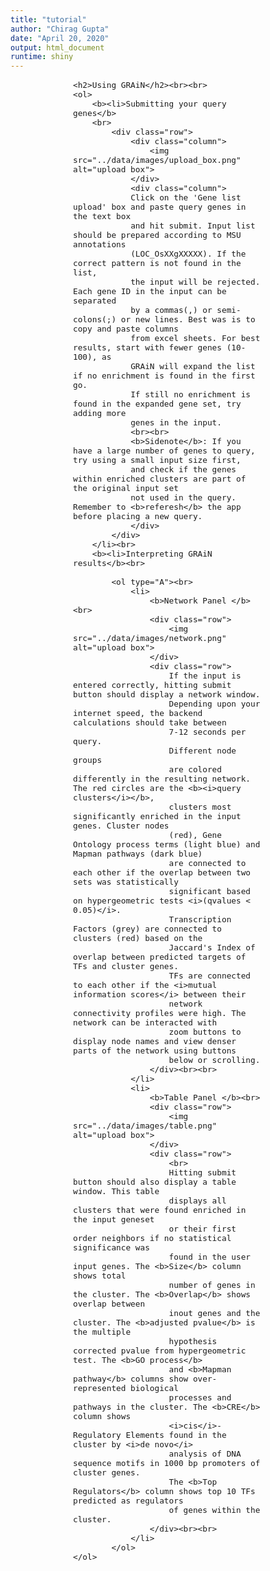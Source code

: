 ```yaml
---
title: "tutorial"
author: "Chirag Gupta"
date: "April 20, 2020"
output: html_document
runtime: shiny
---
```



<style>
div.text{ 
	 
	font-family: "Helvetica","Arial"; font-size: 15px;
}
img{
	float:right;
}
.column{
	float: left;
	width: 50%;
    border: 0px solid #F0F0F0;
}
/* Clear floats after the columns */
.row:after {
	content: "";
	display: table;
	clear: both;
}
div.text{
	margin-right:100px;
	margin-left:100px;
}

</style>

<div class = text>
	<h2>Using GRAiN</h2><br><br>
	<ol>
		<b><li>Submitting your query genes</b>
		<br>
			<div class="row">	
				<div class="column">	
  					<img src="../data/images/upload_box.png" alt="upload box">
				</div>
				<div class="column">
				Click on the 'Gene list upload' box and paste query genes in the text box
				and hit submit. Input list should be prepared according to MSU annotations 
				(LOC_OsXXgXXXXX). If the correct pattern is not found in the list, 
				the input will be rejected. Each gene ID in the input can be separated 
				by a commas(,) or semi-colons(;) or new lines. Best was is to copy and paste columns 
				from excel sheets. For best results, start with fewer genes (10-100), as 
				GRAiN will expand the list if no enrichment is found in the first go. 
				If still no enrichment is found in the expanded gene set, try adding more
				genes in the input.
				<br><br>
				<b>Sidenote</b>: If you have a large number of genes to query, try using a small input size first,
				and check if the genes within enriched clusters are part of the original input set 
				not used in the query. Remember to <b>referesh</b> the app before placing a new query. 
				</div>
			</div>
		</li><br>
		<b><li>Interpreting GRAiN results</b><br>
			
			<ol type="A"><br>
				<li>
					<b>Network Panel </b><br>
					<div class="row">	
  						<img src="../data/images/network.png" alt="upload box">
					</div>	
					<div class="row">
						If the input is entered correctly, hitting submit button should display a network window. 
						Depending upon your internet speed, the backend calculations should take between
						7-12 seconds per query.  
						Different node groups 
						are colored differently in the resulting network. The red circles are the <b><i>query clusters</i></b>, 
						clusters most significantly enriched in the input genes. Cluster nodes 
						(red), Gene Ontology process terms (light blue) and Mapman pathways (dark blue) 
						are connected to each other if the overlap between two sets was statistically 
						significant based on hypergeometric tests <i>(qvalues < 0.05)</i>. 
						Transcription Factors (grey) are connected to clusters (red) based on the 
						Jaccard's Index of overlap between predicted targets of TFs and cluster genes.
						TFs are connected to each other if the <i>mutual information scores</i> between their
						network connectivity profiles were high. The network can be interacted with 
						zoom buttons to display node names and view denser parts of the network using buttons 
						below or scrolling.
					</div><br><br>	
				</li>
				<li>
					<b>Table Panel </b><br>
					<div class="row">	
  						<img src="../data/images/table.png" alt="upload box">
					</div>	
					<div class="row">
						<br>
						Hitting submit button should also display a table window. This table
						displays all clusters that were found enriched in the input geneset
						or their first order neighbors if no statistical significance was
						found in the user input genes. The <b>Size</b> column shows total
						number of genes in the cluster. The <b>Overlap</b> shows overlap between
						inout genes and the cluster. The <b>adjusted pvalue</b> is the multiple
						hypothesis corrected pvalue from hypergeometric test. The <b>GO process</b>
						and <b>Mapman pathway</b> columns show over-represented biological 
						processes and pathways in the cluster. The <b>CRE</b> column shows
						<i>cis</i>-Regulatory Elements found in the cluster by <i>de novo</i>
						analysis of DNA sequence motifs in 1000 bp promoters of cluster genes.
						The <b>Top Regulators</b> column shows top 10 TFs predicted as regulators
						of genes within the cluster.  
					</div><br><br>	
				</li>
			</ol>
	</ol>
</div>





  
 

